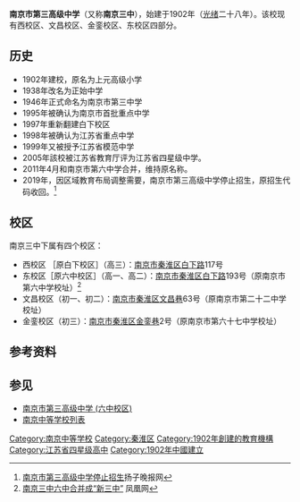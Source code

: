 {{distinguish|南京市第三初级中学}}
{{coord|32.029486|N|118.789098|E|display=title}}
{{Infobox Highschool
|中学名称 = 南京市第三高级中学
|校徽 =[[File:Nanjing_No.3_Middle_School.JPG|300px]]
|校风=[[诚朴|诚朴]] [[友爱|友爱]] [[勤学|勤学]] [[向上|向上]]
|教风=[[爱生|爱生]] [[严谨|严谨]] [[求实|求实]] [[创新|创新]]
|学风=[[勤奋|勤奋]] [[刻苦|刻苦]] [[善思|善思]] [[求精|求精]]<ref>{{cite web|title=南京三中章程|url=http://www.njsz.net/sz/article/view.aspx?id=1231|publisher=南京市第三高级中学|accessdate=2012-11-16|archive-date=2016-03-05|archive-url=https://web.archive.org/web/20160305013034/http://njsz.net/sz/article/view.aspx?id=1231|dead-url=yes}}</ref>
|现任校长 = 钱彤
|所在地 = {{CHN}}[[江苏省|江苏省]][[南京市|南京市]][[秦淮区|秦淮区]]<br>
西校区：[[白下路_(南京)|白下路]]117号<br>
文昌校区：[[文昌巷_(南京)|文昌巷]]63号<br>
金銮校区：[[金銮巷|金銮巷]]2号<br>
东校区：[[白下路_(南京)|白下路]]193号
|建立时间=1902年
|学校类型=[[公立学校|公立学校]]、江苏省四星级高中
|学生数量=2000余
|网站=http://www.njsz.net/
}}

'''南京市第三高级中学'''（又称'''南京三中'''），始建于1902年（[[光绪|光绪]]二十八年）。该校现有西校区、文昌校区、金銮校区、东校区四部分。

== 历史 ==
*1902年建校，原名为上元高级小学
*1938年改名为正始中学
*1946年正式命名为南京市第三中学
*1995年被确认为南京市首批重点中学
*1997年重新翻建白下校区
*1998年被确认为江苏省重点中学
*1999年又被授予江苏省模范中学
*2005年該校被江苏省教育厅评为江苏省四星级中学。
*2011年4月和南京市第六中学合并，维持原名称。
*2019年，因区域教育布局调整需要，南京市第三高级中学停止招生，原招生代码收回。<ref>[https://www.yangtse.com/content/725864.html 南京市第三高级中学停止招生]扬子晚报网</ref>

== 校区 ==
南京三中下属有四个校区：
*西校区 ［原白下校区］（高三）：[[南京市|南京市]][[秦淮区|秦淮区]][[白下路_(南京)|白下路]]117号
*东校区［原六中校区］（高一、高二）：[[南京市|南京市]][[秦淮区|秦淮区]][[白下路_(南京)|白下路]]193号（原南京市第六中学校址）<ref>[http://news.ifeng.com/gundong/detail_2011_04/30/6091697_0.shtml 南京三中六中合并成“新三中”] {{Wayback|url=http://news.ifeng.com/gundong/detail_2011_04/30/6091697_0.shtml |date=20190121175205 }} 凤凰网</ref>
*文昌校区（初一、初二）：[[南京市|南京市]][[秦淮区|秦淮区]][[文昌巷_(南京)|文昌巷]]63号（原南京市第二十二中学校址）
*金銮校区（初三）：[[南京市|南京市]][[秦淮区|秦淮区]][[金銮巷|金銮巷]]2号（原南京市第六十七中学校址）

== 参考资料 ==
<references/>

==参见==
*[[南京市第三高级中学_(六中校区)|南京市第三高级中学 (六中校区)]]
*[[南京中等学校列表|南京中等学校列表]]

{{南京中等教育}}
{{江苏省四星级高中}}
[[Category:南京中等学校|Category:南京中等学校]]
[[Category:秦淮区|Category:秦淮区]]
[[Category:1902年創建的教育機構|Category:1902年創建的教育機構]]
[[Category:江苏省四星级高中|Category:江苏省四星级高中]]
[[Category:1902年中國建立|Category:1902年中國建立]]